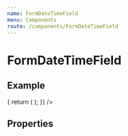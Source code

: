 ```yaml
---
name: FormDateTimeField
menu: Components
route: /components/FormDateTimeField
---
```



# FormDateTimeField

## Example

<Playground>
  <Form
    render={() => {
      return (
        <FormDateTimeField
          icon="extension"
          name="fieldName"
          label="Field Label"
        />
      );
    }}
  />
</Playground>

## Properties

<Props of={FormDateTimeField} />
